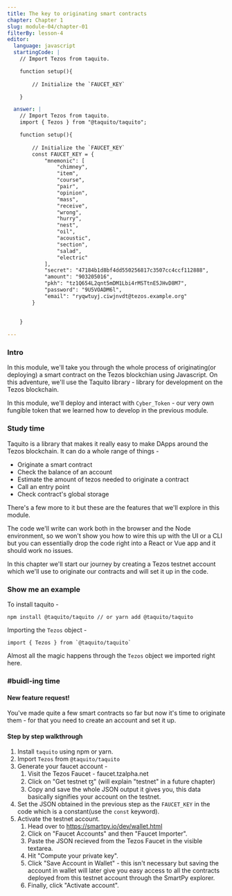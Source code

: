 ```yaml
---
title: The key to originating smart contracts
chapter: Chapter 1
slug: module-04/chapter-01
filterBy: lesson-4
editor:
  language: javascript
  startingCode: |
    // Import Tezos from taquito.

    function setup(){
        
        // Initialize the `FAUCET_KEY`

    }

  answer: |
    // Import Tezos from taquito.
    import { Tezos } from "@taquito/taquito";

    function setup(){
        
        // Initialize the `FAUCET_KEY`
        const FAUCET_KEY = {
            "mnemonic": [
                "chimney",
                "item",
                "course",
                "pair",
                "opinion",
                "mass",
                "receive",
                "wrong",
                "hurry",
                "nest",
                "oil",
                "acoustic",
                "section",
                "salad",
                "electric"
            ],
            "secret": "47184b1d8bf4dd550256817c3507cc4ccf112888",
            "amount": "903205016",
            "pkh": "tz1Q654L2qnt5mDM1Lbi4rMSTtnE5JHvD8M7",
            "password": "9U5VOADM6l",
            "email": "ryqwtuyj.ciwjnvdt@tezos.example.org"
        }
        
        
    }

---
```

### Intro
In this module, we'll take you through the whole process of originating(or deploying) a smart contract on the Tezos blockchian using Javascript.
On this adventure, we'll use the Taquito library - library for development on the Tezos blockchain.

In this module, we'll deploy and interact with `Cyber_Token` - our very own fungible token that we learned how to develop in the previous module.

### Study time
Taquito is a library that makes it really easy to make DApps around the Tezos blockchain.
It can do a whole range of things - 
- Originate a smart contract
- Check the balance of an account
- Estimate the amount of tezos needed to originate a contract
- Call an entry point
- Check contract's global storage

There's a few more to it but these are the features that we'll explore in this module.

The code we'll write can work both in the browser and the Node environment, so we won't show you how to wire this up with the UI or a CLI but you can essentially drop the code right into a React or Vue app and it should work no issues.


In this chapter we'll start our journey by creating a Tezos testnet account which we'll use to originate our contracts and will set it up in the code.

### Show me an example
To install taquito - 
```javascript=
npm install @taquito/taquito // or yarn add @taquito/taquito
```
Importing the `Tezos` object - 
```javascript=
import { Tezos } from `@taquito/taquito`
```
Almost all the magic happens through the `Tezos` object we imported right here.

### #buidl-ing time
 
#### New feature request!
You've made quite a few smart contracts so far but now it's time to originate them - for that you need to create an account and set it up.

#### Step by step walkthrough
1. Install `taquito` using npm or yarn.
2. Import `Tezos` from `@taquito/taquito`
3. Generate your faucet account - 
    1. Visit the Tezos Faucet - faucet.tzalpha.net
    2. Click on "Get testnet ꜩ" (will explain "testnet" in a future chapter)
    3. Copy and save the whole JSON output it gives you, this  data basically signifies your account on the testnet.
4. Set the JSON obtained in the previous step as the `FAUCET_KEY` in the code which is a constant(use the `const` keyword).
5. Activate the testnet account.
    1. Head over to https://smartpy.io/dev/wallet.html
    2. Click on "Faucet Accounts" and then "Faucet Importer".
    3. Paste the JSON recieved from the Tezos Faucet in the visible textarea.
    4. Hit "Compute your private key".
    5. Click "Save Account in Wallet" - this isn't necessary but saving the account in wallet will later give you easy access to all the contracts deployed from this testnet account through the SmartPy explorer.
    6. Finally, click "Activate account".
